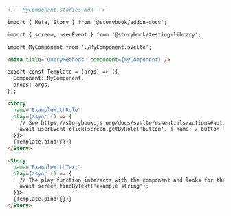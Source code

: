 ```md
<!-- MyComponent.stories.mdx -->

import { Meta, Story } from '@storybook/addon-docs';

import { screen, userEvent } from '@storybook/testing-library';

import MyComponent from './MyComponent.svelte';

<Meta title="QueryMethods" component={MyComponent} />

export const Template = (args) => ({
  Component: MyComponent,
  props: args,
});

<Story
  name="ExampleWithRole"
  play={async () => {
    // See https://storybook.js.org/docs/svelte/essentials/actions#automatically-matching-args to learn how to setup logging in the Actions panel
    await userEvent.click(screen.getByRole('button', { name: / button label/i }));
  }}>
  {Template.bind({})}
</Story>

<Story
  name="ExampleWithText"
  play={async () => {
    // The play function interacts with the component and looks for the text
    await screen.findByText('example string');
  }}>
  {Template.bind({})}
</Story>
```